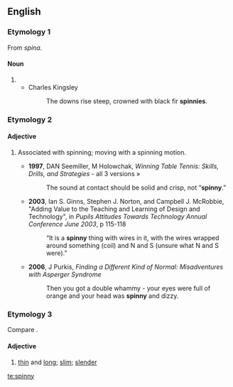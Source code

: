 ==English==

===Etymology 1===
From {{etyl|la|en}} ''spina''.

====Noun====
{{en-noun|spinnies}}

# {{alternative spelling of|spinney}}
#* Charles Kingsley
#*: The downs rise steep, crowned with black fir '''spinnies'''.

===Etymology 2===
{{suffix|spin|y}}

====Adjective====
{{en-adj|spinni|er|est}}

# {{informal}} Associated with spinning; moving with a spinning motion.
#* '''1997''', DAN Seemiller, M Holowchak, ''Winning Table Tennis: Skills, Drills, and Strategies'' - all 3 versions »
#*: The sound at contact should be solid and crisp, not “'''spinny'''.”
#* '''2003''', Ian S. Ginns, Stephen J. Norton, and Campbell J. McRobbie, "Adding Value to the Teaching and Learning of Design and Technology", in ''Pupils Attitudes Towards Technology Annual Conference June 2003'', p 115-118
#*: “It is a '''spinny''' thing with wires in it, with the wires wrapped around something (coil) and N and S (unsure what N and S were)."
#* '''2006''', J Purkis, ''Finding a Different Kind of Normal: Misadventures with Asperger Syndrome''
#*: Then you got a double whammy - your eyes were full of orange and your head was '''spinny''' and dizzy.

===Etymology 3===
Compare {{term|spiny|lang=en}}.

====Adjective====
{{en-adj}}

# {{UK|dialect|obsolete}} [[thin]] and [[long]]; [[slim]]; [[slender]]

{{Webster 1913}}

[[te:spinny]]
